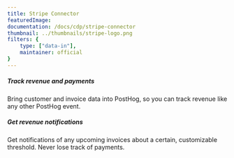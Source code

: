 ```yaml
---
title: Stripe Connector
featuredImage: 
documentation: /docs/cdp/stripe-connector
thumbnail: ../thumbnails/stripe-logo.png
filters: {
    type: ["data-in"],
    maintainer: official
}
---
```


<Section
    divider={false}
    title="Send customer and invoice data from Stripe to PostHog, so you can get a holistic view of how users pay for your product."
    size="full"
    cols={2}
>
    <div>
        <h5>Track revenue and payments</h5>
        <p>Bring customer and invoice data into PostHog, so you can track revenue like any other PostHog event.</p>
    </div>
    <div>
        <h5>Get revenue notifications</h5>
        <p>Get notifications of any upcoming invoices about a certain, customizable threshold. Never lose track of payments.</p>
    </div>
</Section>

<TutorialsSlider topic="stripe-connector" />

<Documentation />
